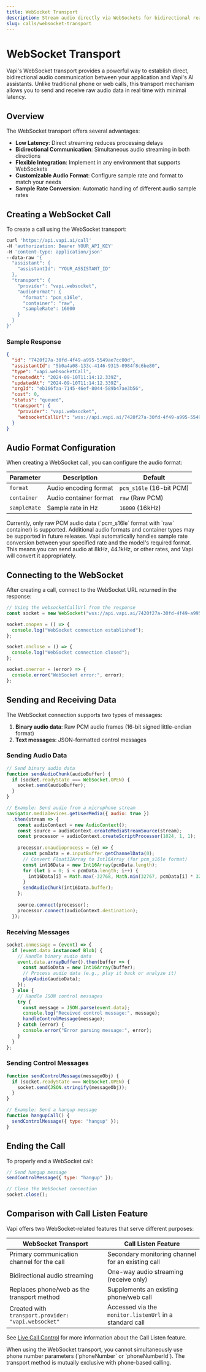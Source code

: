 ```yaml
---
title: WebSocket Transport
description: Stream audio directly via WebSockets for bidirectional real-time communication
slug: calls/websocket-transport
---
```


# WebSocket Transport

Vapi's WebSocket transport provides a powerful way to establish direct, bidirectional audio communication between your application and Vapi's AI assistants. Unlike traditional phone or web calls, this transport mechanism allows you to send and receive raw audio data in real time with minimal latency.

## Overview

The WebSocket transport offers several advantages:

- **Low Latency**: Direct streaming reduces processing delays
- **Bidirectional Communication**: Simultaneous audio streaming in both directions
- **Flexible Integration**: Implement in any environment that supports WebSockets
- **Customizable Audio Format**: Configure sample rate and format to match your needs
- **Sample Rate Conversion**: Automatic handling of different audio sample rates

## Creating a WebSocket Call

To create a call using the WebSocket transport:

```bash
curl 'https://api.vapi.ai/call' 
-H 'authorization: Bearer YOUR_API_KEY' 
-H 'content-type: application/json' 
--data-raw '{
  "assistant": {
    "assistantId": "YOUR_ASSISTANT_ID"
  },
  "transport": {
    "provider": "vapi.websocket",
    "audioFormat": {
      "format": "pcm_s16le",
      "container": "raw",
      "sampleRate": 16000
    }
  }
}'
```

### Sample Response

```json
{
  "id": "7420f27a-30fd-4f49-a995-5549ae7cc00d",
  "assistantId": "5b0a4a08-133c-4146-9315-0984f8c6be80",
  "type": "vapi.websocketCall",
  "createdAt": "2024-09-10T11:14:12.339Z",
  "updatedAt": "2024-09-10T11:14:12.339Z",
  "orgId": "eb166faa-7145-46ef-8044-589b47ae3b56",
  "cost": 0,
  "status": "queued",
  "transport": {
    "provider": "vapi.websocket",
    "websocketCallUrl": "wss://api.vapi.ai/7420f27a-30fd-4f49-a995-5549ae7cc00d/transport"
  }
}
```

## Audio Format Configuration

When creating a WebSocket call, you can configure the audio format:

| Parameter | Description | Default |
|-----------|-------------|---------|
| `format` | Audio encoding format | `pcm_s16le` (16-bit PCM) |
| `container` | Audio container format | `raw` (Raw PCM) |
| `sampleRate` | Sample rate in Hz | `16000` (16kHz) |

<Important>
Currently, only raw PCM audio data (`pcm_s16le` format with `raw` container) is supported. Additional audio formats and container types may be supported in future releases.
</Important>

<Note>
Vapi automatically handles sample rate conversion between your specified rate and the model's required format. This means you can send audio at 8kHz, 44.1kHz, or other rates, and Vapi will convert it appropriately.
</Note>

## Connecting to the WebSocket

After creating a call, connect to the WebSocket URL returned in the response:

```javascript
// Using the websocketCallUrl from the response
const socket = new WebSocket("wss://api.vapi.ai/7420f27a-30fd-4f49-a995-5549ae7cc00d/transport");

socket.onopen = () => {
  console.log("WebSocket connection established");
};

socket.onclose = () => {
  console.log("WebSocket connection closed");
};

socket.onerror = (error) => {
  console.error("WebSocket error:", error);
};
```

## Sending and Receiving Data

The WebSocket connection supports two types of messages:

1. **Binary audio data**: Raw PCM audio frames (16-bit signed little-endian format)
2. **Text messages**: JSON-formatted control messages

### Sending Audio Data

```javascript
// Send binary audio data
function sendAudioChunk(audioBuffer) {
  if (socket.readyState === WebSocket.OPEN) {
    socket.send(audioBuffer);
  }
}

// Example: Send audio from a microphone stream
navigator.mediaDevices.getUserMedia({ audio: true })
  .then(stream => {
    const audioContext = new AudioContext();
    const source = audioContext.createMediaStreamSource(stream);
    const processor = audioContext.createScriptProcessor(1024, 1, 1);
    
    processor.onaudioprocess = (e) => {
      const pcmData = e.inputBuffer.getChannelData(0);
      // Convert Float32Array to Int16Array (for pcm_s16le format)
      const int16Data = new Int16Array(pcmData.length);
      for (let i = 0; i < pcmData.length; i++) {
        int16Data[i] = Math.max(-32768, Math.min(32767, pcmData[i] * 32768));
      }
      sendAudioChunk(int16Data.buffer);
    };
    
    source.connect(processor);
    processor.connect(audioContext.destination);
  });
```

### Receiving Messages

```javascript
socket.onmessage = (event) => {
  if (event.data instanceof Blob) {
    // Handle binary audio data
    event.data.arrayBuffer().then(buffer => {
      const audioData = new Int16Array(buffer);
      // Process audio data (e.g., play it back or analyze it)
      playAudio(audioData);
    });
  } else {
    // Handle JSON control messages
    try {
      const message = JSON.parse(event.data);
      console.log("Received control message:", message);
      handleControlMessage(message);
    } catch (error) {
      console.error("Error parsing message:", error);
    }
  }
};
```

### Sending Control Messages

```javascript
function sendControlMessage(messageObj) {
  if (socket.readyState === WebSocket.OPEN) {
    socket.send(JSON.stringify(messageObj));
  }
}

// Example: Send a hangup message
function hangupCall() {
  sendControlMessage({ type: "hangup" });
}
```

## Ending the Call

To properly end a WebSocket call:

```javascript
// Send hangup message
sendControlMessage({ type: "hangup" });

// Close the WebSocket connection
socket.close();
```

## Comparison with Call Listen Feature

Vapi offers two WebSocket-related features that serve different purposes:

| WebSocket Transport | Call Listen Feature |
|---------------------|---------------------|
| Primary communication channel for the call | Secondary monitoring channel for an existing call |
| Bidirectional audio streaming | One-way audio streaming (receive only) |
| Replaces phone/web as the transport method | Supplements an existing phone/web call |
| Created with `transport.provider: "vapi.websocket"` | Accessed via the `monitor.listenUrl` in a standard call |

See [Live Call Control](/calls/call-features) for more information about the Call Listen feature.

<Warning>
When using the WebSocket transport, you cannot simultaneously use phone number parameters (`phoneNumber` or `phoneNumberId`). The transport method is mutually exclusive with phone-based calling.
</Warning>